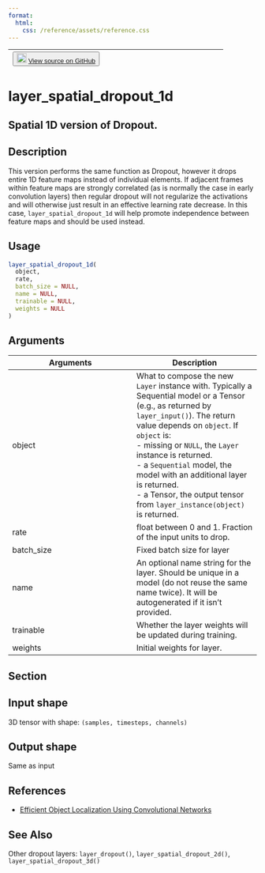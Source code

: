 ```yaml
---
format:
  html:
    css: /reference/assets/reference.css
---
```


| <button class="button"> ![](/reference/assets/GitHub-Mark-32px.png){width="20"} [View source on GitHub](https://github.com/rstudio/keras//blob/main/R/layers-dropout.R#L61) </button> |
|:------------------------------:|:--------------------------------------:|

# layer_spatial_dropout_1d

## Spatial 1D version of Dropout.

## Description
This version performs the same function as Dropout, however it drops entire 1D feature maps instead of individual elements. If adjacent frames within feature maps are strongly correlated (as is normally the case in early convolution layers) then regular dropout will not regularize the activations and will otherwise just result in an effective learning rate decrease. In this case, `layer_spatial_dropout_1d` will help promote independence between feature maps and should be used instead. 


## Usage
```r
layer_spatial_dropout_1d( 
  object, 
  rate, 
  batch_size = NULL, 
  name = NULL, 
  trainable = NULL, 
  weights = NULL 
) 
```

## Arguments
|Arguments|Description|
|---|---|
| object | What to compose the new `Layer` instance with. Typically a Sequential model or a Tensor (e.g., as returned by `layer_input()`). The return value depends on `object`. If `object` is: <br>- missing or `NULL`, the `Layer` instance is returned. <br>- a `Sequential` model, the model with an additional layer is returned. <br>- a Tensor, the output tensor from `layer_instance(object)` is returned.  |
| rate | float between 0 and 1. Fraction of the input units to drop. |
| batch_size | Fixed batch size for layer |
| name | An optional name string for the layer. Should be unique in a model (do not reuse the same name twice). It will be autogenerated if it isn't provided. |
| trainable | Whether the layer weights will be updated during training. |
| weights | Initial weights for layer. |


## Section

## Input shape

 3D tensor with shape: `(samples, timesteps, channels)`

## Output shape

 Same as input 

## References

 - [Efficient Object Localization Using Convolutional Networks](https://arxiv.org/abs/1411.4280)




## See Also
Other dropout layers:  `layer_dropout()`, `layer_spatial_dropout_2d()`, `layer_spatial_dropout_3d()`

